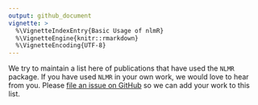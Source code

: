 ```yaml
---
output: github_document
vignette: >
  %\VignetteIndexEntry{Basic Usage of nlmR}
  %\VignetteEngine{knitr::rmarkdown}
  %\VignetteEncoding{UTF-8}
---
```


We try to maintain a list here of publications that have used the `NLMR` package. If you have used `NLMR` in your own work, we would love to hear from you. Please [file an issue on GitHub](https://github.com/marcosci/NLMR/issues/new/) so we can add your work to this list.
